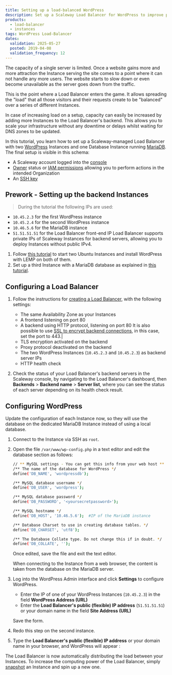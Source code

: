 ```yaml
---
title: Setting up a load-balanced WordPress
description: Set up a Scaleway Load Balancer for WordPress to improve performance, ensure high availability, and handle traffic efficiently.
products:
  - load-balancer
  - instances
tags: WordPress Load-Balancer
dates:
  validation: 2025-05-27
  posted: 2019-04-08
  validation_frequency: 12
---
```




The capacity of a single server is limited. Once a website gains more and more attraction the Instance serving the site comes to a point where it can not handle any more users. The website starts to slow down or even become unavailable as the server goes down from the traffic.

This is the point where a Load Balancer enters the game. It allows spreading the "load" that all those visitors and their requests create to be "balanced" over a series of different Instances.

In case of increasing load on a setup, capacity can easily be increased by adding more Instances to the Load Balancer's backend. This allows you to scale your infrastructure without any downtime or delays whilst waiting for DNS zones to be updated.

In this tutorial, you learn how to set up a Scaleway-managed Load Balancer with two [WordPress](/tutorials/wordpress-lemp-stack/) Instances and one Database Instance running [MariaDB](/tutorials/mariadb-ubuntu-bionic/). The final setup is visible in this schema:

<Lightbox image={image} alt="" />

<Requirements />

- A Scaleway account logged into the [console](https://console.scaleway.com)
- [Owner](/iam/concepts/#owner) status or [IAM permissions](/iam/concepts/#permission) allowing you to perform actions in the intended Organization
- An [SSH key](/organizations-and-projects/how-to/create-ssh-key/)

## Prework - Setting up the backend Instances

> During the tutorial the following IPs are used:

- `10.45.2.3` for the first WordPress instance
- `10.45.2.4` for the second WordPress instance
- `10.46.5.6` for the MariaDB instance
- `51.51.51.51` for the Load Balancer front-end IP
Load Balancer supports private IPs of Scaleway Instances for backend servers, allowing you to deploy Instances without public IPv4.

1. Follow [this tutorial](/tutorials/wordpress-lemp-stack/) to start two Ubuntu Instances and install WordPress with LEMP on both of them.
2. Set up a third Instance with a MariaDB database as explained in [this tutorial](/tutorials/mariadb-ubuntu-bionic/).

## Configuring a Load Balancer

1. Follow the instructions for [creating a Load Balancer](/load-balancer/how-to/create-load-balancer/#how-to-create-a-load-balancer), with the following settings:
    - The same Availability Zone as your Instances
    - A frontend listening on port 80
    - A backend using HTTP protocol, listening on port 80
        <Message type="tip">
        It is also possible to use [SSL to encrypt backend connections](/tutorials/nginx-reverse-proxy/), in this case, set the port to 443.|
        </Message>
    - TLS encryption activated on the backend
    - Proxy protocol deactivated on the backend
    - The two WordPress Instances (`10.45.2.3` and `10.45.2.3`) as backend server IPs
    - HTTP health check

2. Check the status of your Load Balancer's backend servers in the Scaleway console, by navigating to the Load Balancer's dashboard, then **Backends** > **Backend name** > **Server list**, where you can see the status of each server depending on its health check result.

## Configuring WordPress

Update the configuration of each Instance now, so they will use the database on the dedicated MariaDB Instance instead of using a local database.

1. Connect to the Instance via SSH as `root`.
2. Open the file `/var/www/wp-config.php` in a text editor and edit the database section as follows:
    ```bash
    // ** MySQL settings - You can get this info from your web host ** //
    /** The name of the database for WordPress */
    define('DB_NAME', 'wordpressdb');

    /** MySQL database username */
    define('DB_USER', 'wordpress');

    /** MySQL database password */
    define('DB_PASSWORD', '<yoursecretpassword>');

    /** MySQL hostname */
    define('DB_HOST', '10.46.5.6');  #IP of the MariaDB instance

    /** Database Charset to use in creating database tables. */
    define('DB_CHARSET', 'utf8');

    /** The Database Collate type. Do not change this if in doubt. */
    define('DB_COLLATE', '');
    ```

    Once edited, save the file and exit the text editor.

    When connecting to the Instance from a web browser, the content is taken from the database on the MariaDB server.
3. Log into the WordPress Admin interface and click **Settings** to configure WordPress.
    - Enter the IP of one of your WordPress Instances (`10.45.2.3`) in the field **WordPress Address (URL)**
    - Enter the **Load Balancer's public (flexible) IP address** (`51.51.51.51`) or your domain name in the field **Site Address (URL)**

    Save the form.
4. Redo this step on the second instance.
5. Type the **Load Balancer's public (flexible) IP address** or your domain name in your browser, and WordPress will appear :
    <Lightbox image={image2} alt="" />

The Load Balancer is now automatically distributing the load between your Instances. To increase the computing power of the Load Balancer, simply [snapshot](/instances/concepts/#snapshot) an Instance and spin up a new one.